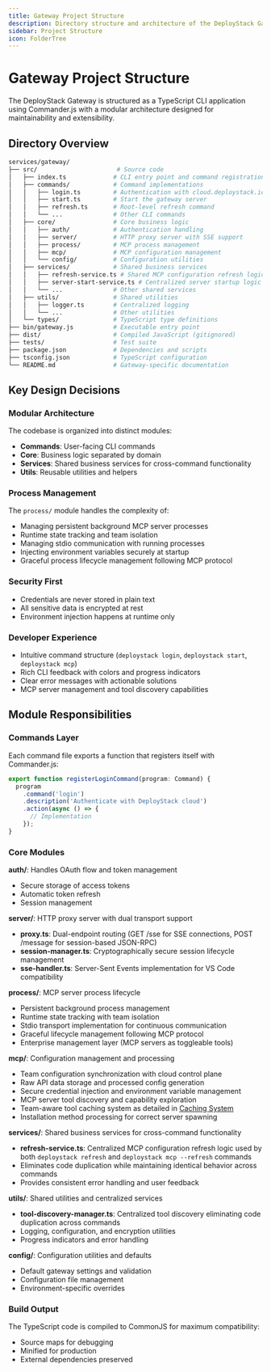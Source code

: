 ```yaml
---
title: Gateway Project Structure
description: Directory structure and architecture of the DeployStack Gateway CLI
sidebar: Project Structure
icon: FolderTree
---
```


# Gateway Project Structure

The DeployStack Gateway is structured as a TypeScript CLI application using Commander.js with a modular architecture designed for maintainability and extensibility.

## Directory Overview

```bash
services/gateway/
├── src/                      # Source code
│   ├── index.ts             # CLI entry point and command registration
│   ├── commands/            # Command implementations
│   │   ├── login.ts         # Authentication with cloud.deploystack.io
│   │   ├── start.ts         # Start the gateway server
│   │   ├── refresh.ts       # Root-level refresh command
│   │   └── ...              # Other CLI commands
│   ├── core/                # Core business logic
│   │   ├── auth/            # Authentication handling
│   │   ├── server/          # HTTP proxy server with SSE support
│   │   ├── process/         # MCP process management
│   │   ├── mcp/             # MCP configuration management
│   │   └── config/          # Configuration utilities
│   ├── services/            # Shared business services
│   │   ├── refresh-service.ts # Shared MCP configuration refresh logic
│   │   ├── server-start-service.ts # Centralized server startup logic
│   │   └── ...              # Other shared services
│   ├── utils/               # Shared utilities
│   │   ├── logger.ts        # Centralized logging
│   │   └── ...              # Other utilities
│   └── types/               # TypeScript type definitions
├── bin/gateway.js           # Executable entry point
├── dist/                    # Compiled JavaScript (gitignored)
├── tests/                   # Test suite
├── package.json             # Dependencies and scripts
├── tsconfig.json            # TypeScript configuration
└── README.md                # Gateway-specific documentation
```

## Key Design Decisions

### Modular Architecture
The codebase is organized into distinct modules:
- **Commands**: User-facing CLI commands
- **Core**: Business logic separated by domain
- **Services**: Shared business services for cross-command functionality
- **Utils**: Reusable utilities and helpers

### Process Management
The `process/` module handles the complexity of:
- Managing persistent background MCP server processes
- Runtime state tracking and team isolation
- Managing stdio communication with running processes
- Injecting environment variables securely at startup
- Graceful process lifecycle management following MCP protocol

### Security First
- Credentials are never stored in plain text
- All sensitive data is encrypted at rest
- Environment injection happens at runtime only

### Developer Experience
- Intuitive command structure (`deploystack login`, `deploystack start`, `deploystack mcp`)
- Rich CLI feedback with colors and progress indicators
- Clear error messages with actionable solutions
- MCP server management and tool discovery capabilities

## Module Responsibilities

### Commands Layer
Each command file exports a function that registers itself with Commander.js:
```typescript
export function registerLoginCommand(program: Command) {
  program
    .command('login')
    .description('Authenticate with DeployStack cloud')
    .action(async () => {
      // Implementation
    });
}
```

### Core Modules

**auth/**: Handles OAuth flow and token management
- Secure storage of access tokens
- Automatic token refresh
- Session management

**server/**: HTTP proxy server with dual transport support
- **proxy.ts**: Dual-endpoint routing (GET /sse for SSE connections, POST /message for session-based JSON-RPC)
- **session-manager.ts**: Cryptographically secure session lifecycle management
- **sse-handler.ts**: Server-Sent Events implementation for VS Code compatibility

**process/**: MCP server process lifecycle
- Persistent background process management
- Runtime state tracking with team isolation
- Stdio transport implementation for continuous communication
- Graceful lifecycle management following MCP protocol
- Enterprise management layer (MCP servers as toggleable tools)

**mcp/**: Configuration management and processing
- Team configuration synchronization with cloud control plane
- Raw API data storage and processed config generation
- Secure credential injection and environment variable management
- MCP server tool discovery and capability exploration
- Team-aware tool caching system as detailed in [Caching System](/development/gateway/caching-system)
- Installation method processing for correct server spawning

**services/**: Shared business services for cross-command functionality
- **refresh-service.ts**: Centralized MCP configuration refresh logic used by both `deploystack refresh` and `deploystack mcp --refresh` commands
- Eliminates code duplication while maintaining identical behavior across commands
- Provides consistent error handling and user feedback

**utils/**: Shared utilities and centralized services
- **tool-discovery-manager.ts**: Centralized tool discovery eliminating code duplication across commands
- Logging, configuration, and encryption utilities
- Progress indicators and error handling

**config/**: Configuration utilities and defaults
- Default gateway settings and validation
- Configuration file management
- Environment-specific overrides

### Build Output
The TypeScript code is compiled to CommonJS for maximum compatibility:
- Source maps for debugging
- Minified for production
- External dependencies preserved
